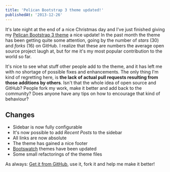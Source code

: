 ```yaml
---
title: 'Pelican Bootstrap 3 theme updated!'
publishedAt: '2013-12-26'
---
```


It's late night at the end of a nice Christmas day and I've just finished giving my [Pelican Bootstrap 3 theme](https://github.com/DandyDev/pelican-bootstrap3) a nice update! In the past month the theme has been getting quite some attention, going by the number of _stars_ (30) and _forks_ (16) on GitHub. I realize that these are numbers the average open source project laugh at, but for me it's my most popular contribution to the world so far.

It's nice to see what stuff other people add to the theme, and it has left me with no shortage of possible fixes and enhancements. The only thing I'm kind of regretting here, is **the lack of actual pull requests resulting from those additions by others**. Isn't that the whole idea of open source and GitHub? People fork my work, make it better and add back to the community? Does anyone have any tips on how to encourage that kind of behaviour?

## Changes

* Sidebar is now fully configurable
* It's now possible to add _Recent Posts_ to the sidebar
* All links are now absolute
* The theme has gained a nice footer
* [Bootswatch](http://bootswatch.com/) themes have been updated
* Some small refactorings of the theme files

As always: [Get it from GitHub](https://github.com/DandyDev/pelican-bootstrap3), use it, fork it and help me make it better!






